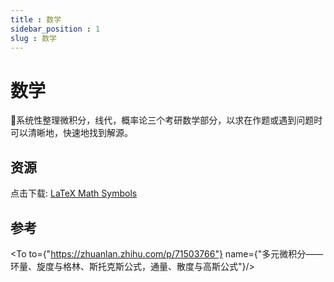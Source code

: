 ```yaml
---
title : 数学
sidebar_position : 1
slug : 数学
---
```



# 数学
  
🥳系统性整理微积分，线代，概率论三个考研数学部分，以求在作题或遇到问题时可以清晰地，快速地找到解源。



## 资源

点击下载: [LaTeX Math Symbols](/res/files/latex.pdf)


## 参考
<To to={"https://zhuanlan.zhihu.com/p/71503766"} name={"多元微积分——环量、旋度与格林、斯托克斯公式，通量、散度与高斯公式"}/>